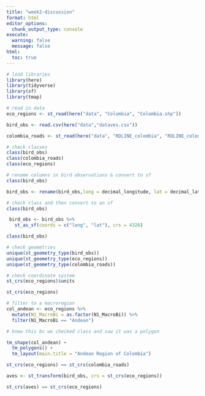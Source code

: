 ```yaml
---
title: "week2-discussion"
format: html
editor_options: 
  chunk_output_type: console
execute: 
  warning: false
  message: false
html:
  toc: true
---
```


```r
# load libraries
library(here)
library(tidyverse)
library(sf)
library(tmap)
```

```r
# read in data
eco_regions <- st_read(here("data", "Colombia", "Colombia.shp"))

bird_obs <- read.csv(here("data","dataves.csv"))

colombia_roads <- st_read(here("data", "RDLINE_colombia", "RDLINE_colombia.shp"))
```

```r
# check classes
class(bird_obs)
class(colombia_roads)
class(eco_regions)
```


```r
# rename columns in bird observations & convert to sf
class(bird_obs)

bird_obs <- rename(bird_obs,long = decimal_longitude, lat = decimal_latitude)
```

```r
# check class and then convert to an sf
class(bird_obs)

 bird_obs <- bird_obs %>% 
   st_as_sf(coords = c("long", "lat"), crs = 4326)

class(bird_obs)
```

```r
# check geometries
unique(st_geometry_type(bird_obs))
unique(st_geometry_type(eco_regions))
unique(st_geometry_type(colombia_roads))

# check coordinate system
st_crs(eco_regions)$units

st_crs(eco_regions)
```

```r
# filter to a macroregion
col_andean <- eco_regions %>% 
  mutate(N1_MacroBi = as.factor(N1_MacroBi)) %>% 
  filter(N1_MacroBi == "Andean")
```

```r
# knew this bc we checked class and saw it was a polygon

tm_shape(col_andean) +
  tm_polygons() +
  tm_layout(main.title = "Andean Region of Colombia")
```

```r
st_crs(eco_regions) == st_crs(colombia_roads)
```

```r
aves <- st_transform(bird_obs, crs = st_crs(eco_regions))
```

```r
st_crs(aves) == st_crs(eco_regions)
```

